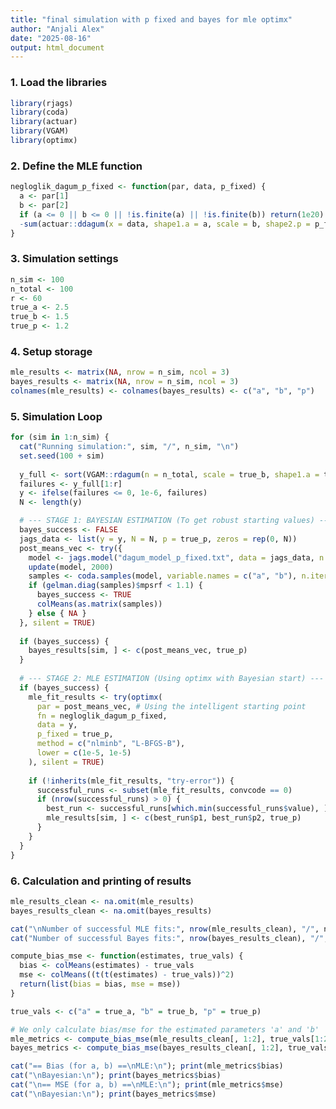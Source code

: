 ```yaml
---
title: "final simulation with p fixed and bayes for mle optimx"
author: "Anjali Alex"
date: "2025-08-16"
output: html_document
---
```


### 1. Load the libraries
```r
library(rjags)
library(coda)
library(actuar) 
library(VGAM)
library(optimx)
```

### 2. Define the MLE function
```r
negloglik_dagum_p_fixed <- function(par, data, p_fixed) {
  a <- par[1]
  b <- par[2]
  if (a <= 0 || b <= 0 || !is.finite(a) || !is.finite(b)) return(1e20)
  -sum(actuar::ddagum(x = data, shape1.a = a, scale = b, shape2.p = p_fixed, log = TRUE))
}
```

### 3. Simulation settings
```r
n_sim <- 100
n_total <- 100
r <- 60
true_a <- 2.5
true_b <- 1.5
true_p <- 1.2
```

### 4. Setup storage
```r
mle_results <- matrix(NA, nrow = n_sim, ncol = 3)
bayes_results <- matrix(NA, nrow = n_sim, ncol = 3)
colnames(mle_results) <- colnames(bayes_results) <- c("a", "b", "p")
```

### 5. Simulation Loop
```r
for (sim in 1:n_sim) {
  cat("Running simulation:", sim, "/", n_sim, "\n")
  set.seed(100 + sim)
  
  y_full <- sort(VGAM::rdagum(n = n_total, scale = true_b, shape1.a = true_a, shape2.p = true_p))
  failures <- y_full[1:r]
  y <- ifelse(failures <= 0, 1e-6, failures)
  N <- length(y)

  # --- STAGE 1: BAYESIAN ESTIMATION (To get robust starting values) ---
  bayes_success <- FALSE
  jags_data <- list(y = y, N = N, p = true_p, zeros = rep(0, N))
  post_means_vec <- try({
    model <- jags.model("dagum_model_p_fixed.txt", data = jags_data, n.chains = 2, n.adapt = 2000, quiet = TRUE)
    update(model, 2000)
    samples <- coda.samples(model, variable.names = c("a", "b"), n.iter = 5000)
    if (gelman.diag(samples)$mpsrf < 1.1) {
      bayes_success <- TRUE
      colMeans(as.matrix(samples))
    } else { NA }
  }, silent = TRUE)
  
  if (bayes_success) {
    bayes_results[sim, ] <- c(post_means_vec, true_p)
  }
  
  # --- STAGE 2: MLE ESTIMATION (Using optimx with Bayesian start) ---
  if (bayes_success) {
    mle_fit_results <- try(optimx(
      par = post_means_vec, # Using the intelligent starting point
      fn = negloglik_dagum_p_fixed,
      data = y,
      p_fixed = true_p,
      method = c("nlminb", "L-BFGS-B"),
      lower = c(1e-5, 1e-5)
    ), silent = TRUE)
    
    if (!inherits(mle_fit_results, "try-error")) {
      successful_runs <- subset(mle_fit_results, convcode == 0)
      if (nrow(successful_runs) > 0) {
        best_run <- successful_runs[which.min(successful_runs$value), ]
        mle_results[sim, ] <- c(best_run$p1, best_run$p2, true_p)
      }
    }
  }
}
```

### 6. Calculation and printing of results
```r
mle_results_clean <- na.omit(mle_results)
bayes_results_clean <- na.omit(bayes_results)

cat("\nNumber of successful MLE fits:", nrow(mle_results_clean), "/", n_sim, "\n")
cat("Number of successful Bayes fits:", nrow(bayes_results_clean), "/", n_sim, "\n\n")

compute_bias_mse <- function(estimates, true_vals) {
  bias <- colMeans(estimates) - true_vals
  mse <- colMeans((t(t(estimates) - true_vals))^2)
  return(list(bias = bias, mse = mse))
}

true_vals <- c("a" = true_a, "b" = true_b, "p" = true_p)

# We only calculate bias/mse for the estimated parameters 'a' and 'b'
mle_metrics <- compute_bias_mse(mle_results_clean[, 1:2], true_vals[1:2])
bayes_metrics <- compute_bias_mse(bayes_results_clean[, 1:2], true_vals[1:2])

cat("== Bias (for a, b) ==\nMLE:\n"); print(mle_metrics$bias)
cat("\nBayesian:\n"); print(bayes_metrics$bias)
cat("\n== MSE (for a, b) ==\nMLE:\n"); print(mle_metrics$mse)
cat("\nBayesian:\n"); print(bayes_metrics$mse)
```

